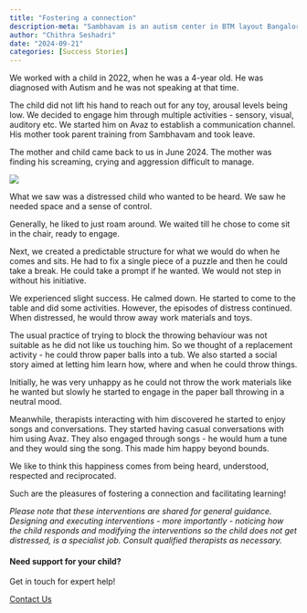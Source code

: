 ```yaml
---
title: "Fostering a connection"
description-meta: "Sambhavam is an autism center in BTM layout Bangalore, providing parent guidance, 1 to 1 ABA therapy, speech and occupational therapy. Experienced team, family focused approach."
author: "Chithra Seshadri"
date: "2024-09-21"
categories: [Success Stories]
---
```


We worked with a child in 2022, when he was a 4-year old. He was diagnosed with Autism and he was not speaking at that time.

The child did not lift his hand to reach out for any toy, arousal levels being low. We decided to engage him through multiple activities - sensory, visual, auditory etc.  We started him on Avaz to establish a communication channel. His mother took parent training from Sambhavam and took leave. 

The mother and child came back to us in June 2024. The mother was finding his screaming, crying and aggression difficult to manage. 

![](fostering-connection.jpg)

What we saw was a distressed child who wanted to be heard. We saw he needed space and a sense of control. 

Generally, he liked to just roam around. We waited till he chose to come sit in the chair, ready to engage. 

Next, we created a predictable structure for what we would do when he comes and sits. He had to fix a single piece of a puzzle and then he could take a break. He could take a prompt if he wanted. We would not step in without his initiative. 

We experienced slight success. He calmed down. He started to come to the table and did some activities. However, the episodes of distress continued. When distressed, he would throw away work materials and toys. 

The usual practice of trying to block the throwing behaviour was not suitable as he did not like us touching him. So we thought of a replacement activity - he could throw paper balls into a tub. We also started a social story aimed at letting him learn how, where and when he could throw things. 

Initially, he was very unhappy as he could not throw the work materials like he wanted but slowly he started to engage in the paper ball throwing in a neutral mood. 

Meanwhile, therapists interacting with him discovered he started to enjoy songs and conversations. They started having casual conversations with him using Avaz. They also engaged through songs - he would hum a tune and they would sing the song. This made him happy beyond bounds. 

We like to think this happiness comes from being heard, understood, respected and reciprocated. 
 
Such are the pleasures of fostering a connection and facilitating learning! 


*Please note that these interventions are shared for general guidance. Designing and executing interventions - more importantly - noticing how the child responds and modifying the interventions so the child does not get distressed, is a specialist job. Consult qualified therapists as necessary.*

::: {.page-cta}

#### Need support for your child?

Get in touch for expert help!

<a href="/contact" class="btn btn-primary">Contact Us</a>

:::